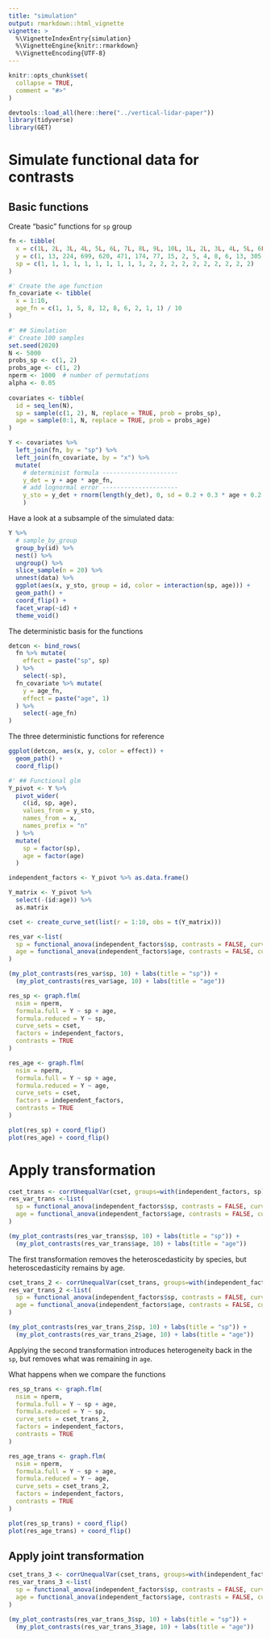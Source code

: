 ```yaml
---
title: "simulation"
output: rmarkdown::html_vignette
vignette: >
  %\VignetteIndexEntry{simulation}
  %\VignetteEngine{knitr::rmarkdown}
  %\VignetteEncoding{UTF-8}
---
```


```r
knitr::opts_chunk$set(
  collapse = TRUE,
  comment = "#>"
)
```

```r
devtools::load_all(here::here("../vertical-lidar-paper"))
library(tidyverse)
library(GET)
```

# Simulate functional data for contrasts

## Basic functions

Create "basic" functions for `sp` group
```r
fn <- tibble(
  x = c(1L, 2L, 3L, 4L, 5L, 6L, 7L, 8L, 9L, 10L, 1L, 2L, 3L, 4L, 5L, 6L, 7L, 8L, 9L, 10L), 
  y = c(1, 13, 224, 699, 620, 471, 174, 77, 15, 2, 5, 4, 8, 6, 13, 305, 458, 272, 176, 2) / 1000,
  sp = c(1, 1, 1, 1, 1, 1, 1, 1, 1, 1, 2, 2, 2, 2, 2, 2, 2, 2, 2, 2)
)

#' Create the age function
fn_covariate <- tibble(
  x = 1:10,
  age_fn = c(1, 1, 5, 8, 12, 8, 6, 2, 1, 1) / 10
)

#' ## Simulation
#' Create 100 samples
set.seed(2020)
N <- 5000
probs_sp <- c(1, 2)
probs_age <- c(1, 2)
nperm <- 1000  # number of permutations
alpha <- 0.05
  
covariates <- tibble(
  id = seq_len(N),
  sp = sample(c(1, 2), N, replace = TRUE, prob = probs_sp),
  age = sample(0:1, N, replace = TRUE, prob = probs_age)
)

Y <- covariates %>% 
  left_join(fn, by = "sp") %>% 
  left_join(fn_covariate, by = "x") %>% 
  mutate(
    # determinist formula ---------------------
    y_det = y + age * age_fn,
    # add lognormal error ---------------------
    y_sto = y_det + rnorm(length(y_det), 0, sd = 0.2 + 0.3 * age + 0.2 * sp)
    )
```

Have a look at a subsample of the simulated data:
```r
Y %>% 
  # sample_by_group
  group_by(id) %>% 
  nest() %>% 
  ungroup() %>% 
  slice_sample(n = 20) %>% 
  unnest(data) %>% 
  ggplot(aes(x, y_sto, group = id, color = interaction(sp, age))) +
  geom_path() +
  coord_flip() + 
  facet_wrap(~id) +
  theme_void()
```

The deterministic basis for the functions
```r
detcon <- bind_rows(
  fn %>% mutate(
    effect = paste("sp", sp)
  ) %>% 
    select(-sp),
  fn_covariate %>% mutate(
    y = age_fn,
    effect = paste("age", 1)
  ) %>% 
    select(-age_fn)
)

```

The three deterministic functions for reference
```r
ggplot(detcon, aes(x, y, color = effect)) +
  geom_path() +
  coord_flip()
```


```r
#' ## Functional glm
Y_pivot <- Y %>% 
  pivot_wider(
    c(id, sp, age), 
    values_from = y_sto, 
    names_from = x, 
    names_prefix = "n"
  ) %>% 
  mutate(
    sp = factor(sp),
    age = factor(age)
  ) 

independent_factors <- Y_pivot %>% as.data.frame()

Y_matrix <- Y_pivot %>% 
  select(-(id:age)) %>% 
  as.matrix

cset <- create_curve_set(list(r = 1:10, obs = t(Y_matrix)))

res_var <-list(
  sp = functional_anova(independent_factors$sp, contrasts = FALSE, curve_set = cset),
  age = functional_anova(independent_factors$age, contrasts = FALSE, curve_set = cset)
)

(my_plot_contrasts(res_var$sp, 10) + labs(title = "sp")) + 
  (my_plot_contrasts(res_var$age, 10) + labs(title = "age"))

res_sp <- graph.flm(
  nsim = nperm, 
  formula.full = Y ~ sp + age,
  formula.reduced = Y ~ sp,
  curve_sets = cset, 
  factors = independent_factors,
  contrasts = TRUE
)

res_age <- graph.flm(
  nsim = nperm, 
  formula.full = Y ~ sp + age,
  formula.reduced = Y ~ age,
  curve_sets = cset, 
  factors = independent_factors,
  contrasts = TRUE
)

plot(res_sp) + coord_flip()
plot(res_age) + coord_flip()
```

# Apply transformation
```r
cset_trans <- corrUnequalVar(cset, groups=with(independent_factors, sp))
res_var_trans <-list(
  sp = functional_anova(independent_factors$sp, contrasts = FALSE, curve_set = cset_trans),
  age = functional_anova(independent_factors$age, contrasts = FALSE, curve_set = cset_trans)
)

(my_plot_contrasts(res_var_trans$sp, 10) + labs(title = "sp")) + 
  (my_plot_contrasts(res_var_trans$age, 10) + labs(title = "age"))
```

The first transformation removes the heteroscedasticity by species, but
heteroscedasticity remains by age.

```r
cset_trans_2 <- corrUnequalVar(cset_trans, groups=with(independent_factors, age))
res_var_trans_2 <-list(
  sp = functional_anova(independent_factors$sp, contrasts = FALSE, curve_set = cset_trans_2),
  age = functional_anova(independent_factors$age, contrasts = FALSE, curve_set = cset_trans_2)
)

(my_plot_contrasts(res_var_trans_2$sp, 10) + labs(title = "sp")) + 
  (my_plot_contrasts(res_var_trans_2$age, 10) + labs(title = "age"))
```

Applying the second transformation introduces heterogeneity back in the `sp`,
but removes what was remaining in `age`.

What happens when we compare the functions
```r
res_sp_trans <- graph.flm(
  nsim = nperm, 
  formula.full = Y ~ sp + age,
  formula.reduced = Y ~ sp,
  curve_sets = cset_trans_2, 
  factors = independent_factors,
  contrasts = TRUE
)

res_age_trans <- graph.flm(
  nsim = nperm, 
  formula.full = Y ~ sp + age,
  formula.reduced = Y ~ age,
  curve_sets = cset_trans_2, 
  factors = independent_factors,
  contrasts = TRUE
)

plot(res_sp_trans) + coord_flip()
plot(res_age_trans) + coord_flip()
```

## Apply joint transformation
```r
cset_trans_3 <- corrUnequalVar(cset_trans, groups=with(independent_factors, interaction(sp, age)))
res_var_trans_3 <-list(
  sp = functional_anova(independent_factors$sp, contrasts = FALSE, curve_set = cset_trans_3),
  age = functional_anova(independent_factors$age, contrasts = FALSE, curve_set = cset_trans_3)
)

(my_plot_contrasts(res_var_trans_3$sp, 10) + labs(title = "sp")) + 
  (my_plot_contrasts(res_var_trans_3$age, 10) + labs(title = "age"))
```

